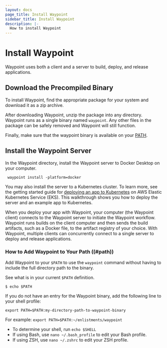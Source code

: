 ```yaml
---
layout: docs
page_title: Install Waypoint
sidebar_title: Install Waypoint
description: |-
  How to install Waypoint
---
```


# Install Waypoint

<!-- Make this a partial -->

Waypoint uses both a client and a server to build, deploy, and release applications.

<!-- Make this a partial -->

## Download the Precompiled Binary

To install Waypoint, find the appropriate package for your system and download it as a zip archive.

After downloading Waypoint, unzip the package into any directory. Waypoint runs as a single binary named `waypoint`. Any other files in the package can be safely removed and Waypoint will still function.

Finally, make sure that the waypoint binary is available on your [PATH](#path).

## Install the Waypoint Server

In the Waypoint directory, install the Waypoint server to Docker Desktop on your computer.

```shell
 waypoint install -platform=docker
```

You may also install the server to a Kubernetes cluster. To learn more, see the getting started guide for [deploying an app to Kubernetes](/docs/getting-started/k8s-example-app/install-waypoint) on AWS Elastic Kubernetes Service (EKS). This walkthrough shows you how to deploy the server and an example app to Kubernetes.

<!-- Make this a partial -->

When you deploy your app with Waypoint, your computer (the Waypoint client) connects to the Waypoint server to initiate the Waypoint workflow. Waypoint runs builds on the client computer and then sends the build artifacts, such as a Docker file, to the artifact registry of your choice. With Waypoint, multiple clients can concurrently connect to a single server to deploy and release applications.

<!-- Make this a partial -->

### How to Add Waypoint to Your Path ((#path))

Add Waypoint to your `$PATH` to use the `waypoint` command without having to include the full directory path to the binary.

See what is in your current `$PATH` definition.

```shell
$ echo $PATH
```

If you do not have an entry for the Waypoint binary, add the following line to your shell profile:

`export PATH=$PATH:my-directory-path-to-waypoint-binary`

For example: `export PATH=$PATH:~/enlistments/waypoint`

- To determine your shell, run `echo $SHELL`
- If using Bash, use `nano ~/.bash_profile` to edit your Bash profile.
- If using ZSH, use `nano ~/.zshrc` to edit your ZSH profile.
